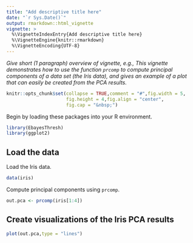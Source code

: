 ```yaml
---
title: "Add descriptive title here"
date: "`r Sys.Date()`"
output: rmarkdown::html_vignette
vignette: >
  %\VignetteIndexEntry{Add descriptive title here}
  %\VignetteEngine{knitr::rmarkdown}
  %\VignetteEncoding{UTF-8}
---
```


*Give short (1 paragraph) overview of vignette, e.g., This vignette
demonstrates how to use the function `prcomp` to compute principal
components of a data set (the Iris data), and gives an example of a
plot that can easily be created from the PCA results.*

```r
knitr::opts_chunk$set(collapse = TRUE,comment = "#",fig.width = 5,
                      fig.height = 4,fig.align = "center",
                      fig.cap = "&nbsp;")
```

Begin by loading these packages into your R environment. 

```r
library(EbayesThresh)
library(ggplot2)
```

## Load the data

Load the Iris data.

```r
data(iris)
```

Compute principal components using `prcomp`.

```r
out.pca <- prcomp(iris[1:4])
```

## Create visualizations of the Iris PCA results

```r
plot(out.pca,type = "lines")
```


